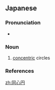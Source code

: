 ==Japanese==
{{ja-kanjitab|どう|しん|えん|yomi=on}}

===Pronunciation===
* {{ja-pron|どうしんえん|y=o|acc=3|acc_ref=NHK}}

===Noun===
{{ja-noun|どうしんえん}}

# [[concentric]] circles

===References===
<references/>

[[zh:同心円]]
